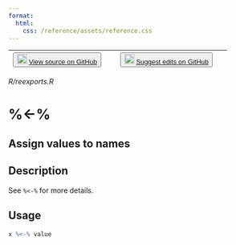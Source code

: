 ```yaml
---
format:
  html:
    css: /reference/assets/reference.css
---
```


| <button class="button"> ![](/reference/assets/GitHub-Mark-32px.png){width="20"} [View source on GitHub](https://github.com/rstudio/keras//blob/main/R/reexports.R) </button> | <button class="button"> ![](/reference/assets/GitHub-Mark-32px.png){width="20"} [Suggest edits on GitHub](https://github.com/rstudio/keras//edit/main/R/reexports.R) </button> |
|:------------------------------:|:--------------------------------------:|

*R/reexports.R*

# %<-%

## Assign values to names

## Description
See `%<-%` for more details. 


## Usage
```r
x %<-% value 
```








